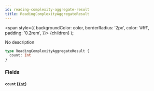 ```yaml
---
id: reading-complexity-aggregate-result
title: ReadingComplexityAggregateResult
---
```


<span
style={{
      backgroundColor: color,
      borderRadius: '2px',
      color: '#fff',
      padding: '0.2rem',
    }}>
{children}
</span>
);

No description

```graphql
type ReadingComplexityAggregateResult {
  count: Int
}
```

### Fields

#### `count` ([`Int`](/docs/schema/scalars/int))
